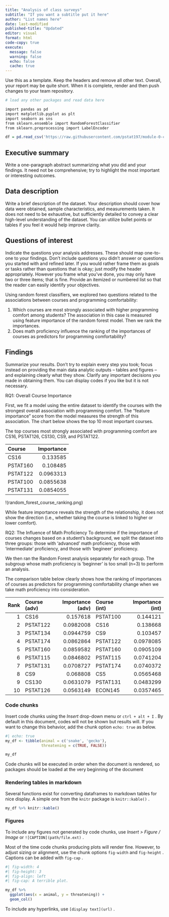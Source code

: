 ```yaml
---
title: "Analysis of class surveys"
subtitle: "If you want a subtitle put it here"
author: "List names here"
date: last-modified
published-title: "Updated"
editor: visual
format: html
code-copy: true
execute:
  message: false
  warning: false
  echo: false
  cache: true
---
```


Use this as a template. Keep the headers and remove all other text. Overall, your report may be quite short. When it is complete, render and then push changes to your team repository.

```r
# load any other packages and read data here

import pandas as pd
import matplotlib.pyplot as plt
import seaborn as sns
from sklearn.ensemble import RandomForestClassifier
from sklearn.preprocessing import LabelEncoder

df = pd.read_csv('https://raw.githubusercontent.com/pstat197/module-0-class-survey-data-table2/refs/heads/main/data/background-clean.csv')
```

## Executive summary

Write a one-paragraph abstract summarizing what you did and your findings. It need not be comprehensive; try to highlight the most important or interesting outcomes.

## Data description

Write a brief description of the dataset. Your description should cover how data were obtained, sample characteristics, and measurements taken. It does not need to be exhaustive, but sufficiently detailed to convey a clear high-level understanding of the dataset. You can utilize bullet points or tables if you feel it would help improve clarity.

## Questions of interest

Indicate the questions your analysis addresses. These should map one-to-one to your findings. Don't include questions you didn't answer or questions you started with and refined later. If you would rather frame them as goals or tasks rather than questions that is okay; just modify the header appropriately. However you frame what you've done, you may only have two or three items; that is fine. Provide an itemized or numbered list so that the reader can easily identify your objectives.

Using random forest classifiers, we explored two questions related to the associations between courses and programming comfortability:

1. Which courses are most strongly associated with higher programming comfort among students? The association in this case is measured using feature importance of the random forest model. Then we rank the importances.
2. Does math proficiency influence the ranking of the importances of courses as predictors for programming comfortability?

## Findings

Summarize your results. Don't try to explain every step you took; focus instead on providing the main data analytic outputs -- tables and figures -- and explaining clearly what they show. Clarify any important decisions you made in obtaining them. You can display codes if you like but it is not necessary.

RQ1: Overall Course Importance

First, we fit a model using the entire dataset to identify the courses with the strongest overall association with programming comfort. The "feature importance" score from the model measures the strength of this association. The chart below shows the top 10 most important courses.

The top courses most strongly associated with programming comfort are CS16, PSTAT126, CS130, CS9, and PSTAT122.

| Course   |   Importance |
|:---------|-------------:|
| CS16     |    0.133585  |
| PSTAT160 |    0.108485  |
| PSTAT122 |    0.0963313 |
| PSTAT100 |    0.0855638 |
| PSTAT131 |    0.0854055 |

!(random_forest_course_ranking.png)

While feature importance reveals the strength of the relationship, it does not show the direction (i.e., whether taking the course is linked to higher or lower comfort).

RQ2: The Influence of Math Proficiency
To determine if the importance of courses changes based on a student's background, we split the dataset into three groups: those with 'advanced' math proficiency, those with 'intermediate' proficiency, and those with 'begineer' proficiency.

We then ran the Random Forest analysis separately for each group. The subgroup whose math proficiency is 'beginner' is too small (n=3) to perform an analysis.

The comparison table below clearly shows how the ranking of importances of courses as predictors for programming comfortability change when we take math proficiency into consideration.

|   Rank | Course (adv)   |   Importance (adv) | Course (int)   |   Importance (int) |
|-------:|:---------------|-------------------:|:---------------|-------------------:|
|      1 | CS16           |          0.157618  | PSTAT100       |          0.144121  |
|      2 | PSTAT122       |          0.0982008 | CS16           |          0.138668  |
|      3 | PSTAT134       |          0.0944759 | CS9            |          0.103457  |
|      4 | PSTAT174       |          0.0862864 | PSTAT122       |          0.0978085 |
|      5 | PSTAT160       |          0.0859582 | PSTAT160       |          0.0905109 |
|      6 | PSTAT115       |          0.0846802 | PSTAT115       |          0.0741204 |
|      7 | PSTAT131       |          0.0708727 | PSTAT174       |          0.0740372 |
|      8 | CS9            |          0.068808  | CS5            |          0.0565468 |
|      9 | CS130          |          0.0631079 | PSTAT131       |          0.0483299 |
|     10 | PSTAT126       |          0.0563149 | ECON145        |          0.0357465 |

### Code chunks

Insert code chunks using the *Insert* drop-down menu or `ctrl + alt + I` . By default in this document, codes will not be shown but results will. If you want to change this behavior, add the chunk option `echo: true` as below.

```r
#| echo: true
my_df <- tibble(animal = c('snake', 'gecko'),
                threatening = c(TRUE, FALSE))

my_df
```

Code chunks will be executed in order when the document is rendered, so packages should be loaded at the very beginning of the document

### Rendering tables in markdown

Several functions exist for converting dataframes to markdown tables for nice display. A simple one from the `knitr` package is `knitr::kable()` .

```r
my_df %>% knitr::kable()
```

### Figures

To include any figures not generated by code chunks, use *Insert \> Figure / Image* or `![CAPTION](path/file.ext)` .

Most of the time code chunks producing plots will render fine. However, to adjust sizing or alignment, use the chunk options `fig-width` and `fig-height` . Captions can be added with `fig-cap` .

```r
#| fig-width: 4
#| fig-height: 3
#| fig-align: left
#| fig-cap: A terrible plot.

my_df %>% 
  ggplot(aes(x = animal, y = threatening)) + 
  geom_col()
```


To include any hyperlinks, use `[display text](url)` .